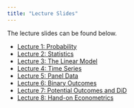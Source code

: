 ```yaml
---
title: "Lecture Slides"
---
```


The lecture slides can be found below. 

- [Lecture 1: Probability](lectures/lecture1/lecture1.qmd)
- [Lecture 2: Statistics](lectures/lecture2/lecture2.qmd)
- [Lecture 3: The Linear Model](lectures/lecture3/lecture3.qmd)
- [Lecture 4: Time Series](lectures/lecture4/lecture4.qmd)
- [Lecture 5: Panel Data](lectures/lecture5/lecture5.qmd)
- [Lecture 6: Binary Outcomes](lectures/lecture6/lecture6.qmd)
- [Lecture 7: Potential Outcomes and DiD](lectures/lecture7/lecture7.qmd)
- [Lecture 8: Hand-on Econometrics](lectures/lecture8/lecture8.qmd)